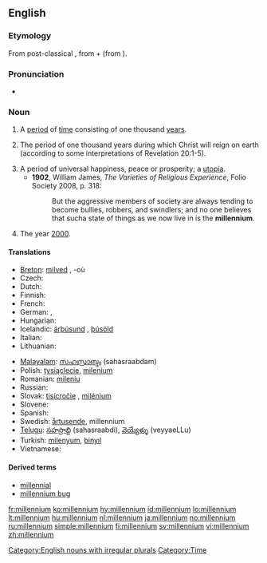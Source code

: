 ==English==

===Etymology===
From post-classical {{etyl|la}} {{term|millennium|lang=la}}, from {{etyl|la}} {{term|mille|mīlle|thousand|lang=la}} + {{term|-ennium}} (from {{term|annus||year}}).

===Pronunciation===
* {{IPA|/mɪˈlɛnɪəm/}}

===Noun===
{{en-noun|millennia|pl2=millenniums}}

# A [[period]] of [[time]] consisting of one thousand [[year]]s.
# {{Christianity}} The period of one thousand years during which Christ will reign on earth (according to some interpretations of Revelation 20:1-5).
# A period of universal happiness, peace or prosperity; a [[utopia]].
#* '''1902''', William James, ''The Varieties of Religious Experience'', Folio Society 2008, p. 318:
#*: But the aggressive members of society are always tending to become bullies, robbers, and swindlers; and no one believes that sucha  state of things as we now live in is the '''millennium'''.
# {{context|with definite article}} The year [[2000]].

====Translations====
{{trans-top|thousand-year period}}
* [[Breton]]: [[milved]] {{m}}, -où {{p}}
* Czech: {{t-|cs|tisíciletí|n}}
* Dutch: {{t+|nl|millennium}}
* Finnish: {{t+|fi|vuosituhat}}
* French: {{t+|fr|millénaire|m}}
* German: {{t-|de|Jahrtausend|n}}, {{t+|de|Millennium|n}}
* Hungarian: {{t+|hu|évezred}}
* Icelandic: [[árþúsund]] {{n}}, [[þúsöld]] {{f}}
* Italian: {{t+|it|millennio|m}}
* Lithuanian: {{t+|lt|tūkstantmetis|m|xs=Lithuanian}}
{{trans-mid}}
* [[Malayalam]]: [[സഹസ്രാബ്ദം]] (sahasraabdam)
* Polish: [[tysiąclecie]], [[milenium]] {{n}}
* Romanian: [[mileniu]] {{n}}
* Russian: {{t+|ru|тысячелетие|n|tr=tysjačelétije|sc=Cyrl}}
* Slovak: [[tisícročie]] {{n}}, [[milénium]] {{m}}
* Slovene: {{t+|sl|tisočletje|n}}
* Spanish: {{t-|es|milenio|m}}
* Swedish: [[årtusende]], millennium
* [[Telugu]]: [[సహస్రాబ్ది]] (sahasraabdi), [[వెయ్యేళ్ళు]] (veyyaeLLu)
* Turkish: [[milenyum]], [[binyıl]]
* Vietnamese: {{t+|vi|thiên niên kỷ|xs=Vietnamese}}
{{trans-bottom}}

====Derived terms====
* [[millennial]]
* [[millennium bug]]

[[Category:English nouns with irregular plurals]]
[[Category:Time]]

[[fr:millennium]]
[[ko:millennium]]
[[hy:millennium]]
[[id:millennium]]
[[lo:millennium]]
[[lt:millennium]]
[[hu:millennium]]
[[nl:millennium]]
[[ja:millennium]]
[[no:millennium]]
[[ru:millennium]]
[[simple:millennium]]
[[fi:millennium]]
[[sv:millennium]]
[[vi:millennium]]
[[zh:millennium]]